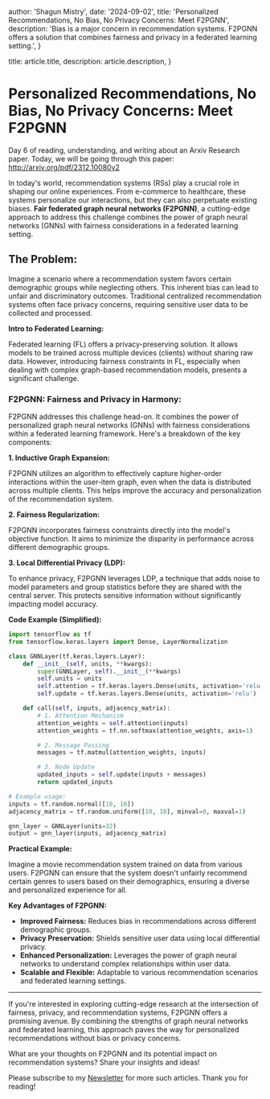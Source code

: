 
  author: 'Shagun Mistry',
  date: '2024-09-02',
  title: 'Personalized Recommendations, No Bias, No Privacy Concerns: Meet F2PGNN',
  description:
    'Bias is a major concern in recommendation systems. F2PGNN offers a solution that combines fairness and privacy in a federated learning setting.',
}

  title: article.title,
  description: article.description,
}


# Personalized Recommendations, No Bias, No Privacy Concerns: Meet F2PGNN

Day 6 of reading, understanding, and writing about an Arxiv Research paper. Today, we will be going through this paper: http://arxiv.org/pdf/2312.10080v2

In today's world, recommendation systems (RSs) play a crucial role in shaping our online experiences. From e-commerce to healthcare, these systems personalize our interactions, but they can also perpetuate existing biases. **Fair federated graph neural networks (F2PGNN)**, a cutting-edge approach to address this challenge combines the power of graph neural networks (GNNs) with fairness considerations in a federated learning setting.

## **The Problem:**

Imagine a scenario where a recommendation system favors certain demographic groups while neglecting others. This inherent bias can lead to unfair and discriminatory outcomes. Traditional centralized recommendation systems often face privacy concerns, requiring sensitive user data to be collected and processed.

**Intro to Federated Learning:**

Federated learning (FL) offers a privacy-preserving solution. It allows models to be trained across multiple devices (clients) without sharing raw data.  However, introducing fairness constraints in FL, especially when dealing with complex graph-based recommendation models, presents a significant challenge.

### **F2PGNN: Fairness and Privacy in Harmony:**

F2PGNN addresses this challenge head-on. It combines the power of personalized graph neural networks (GNNs) with fairness considerations within a federated learning framework.  Here's a breakdown of the key components:

**1. Inductive Graph Expansion:**

F2PGNN utilizes an algorithm to effectively capture higher-order interactions within the user-item graph, even when the data is distributed across multiple clients. This helps improve the accuracy and personalization of the recommendation system.

**2. Fairness Regularization:**

F2PGNN incorporates fairness constraints directly into the model's objective function. It aims to minimize the disparity in performance across different demographic groups.

**3. Local Differential Privacy (LDP):**

To enhance privacy, F2PGNN leverages LDP, a technique that adds noise to model parameters and group statistics before they are shared with the central server. This protects sensitive information without significantly impacting model accuracy.

**Code Example (Simplified):**

```python
import tensorflow as tf
from tensorflow.keras.layers import Dense, LayerNormalization

class GNNLayer(tf.keras.layers.Layer):
    def __init__(self, units, **kwargs):
        super(GNNLayer, self).__init__(**kwargs)
        self.units = units
        self.attention = tf.keras.layers.Dense(units, activation='relu')
        self.update = tf.keras.layers.Dense(units, activation='relu')

    def call(self, inputs, adjacency_matrix):
        # 1. Attention Mechanism
        attention_weights = self.attention(inputs)
        attention_weights = tf.nn.softmax(attention_weights, axis=1)

        # 2. Message Passing
        messages = tf.matmul(attention_weights, inputs)

        # 3. Node Update
        updated_inputs = self.update(inputs + messages)
        return updated_inputs

# Example usage:
inputs = tf.random.normal([10, 16])
adjacency_matrix = tf.random.uniform([10, 10], minval=0, maxval=1)

gnn_layer = GNNLayer(units=32)
output = gnn_layer(inputs, adjacency_matrix)
```

**Practical Example:**

Imagine a movie recommendation system trained on data from various users. F2PGNN can ensure that the system doesn't unfairly recommend certain genres to users based on their demographics, ensuring a diverse and personalized experience for all.

**Key Advantages of F2PGNN:**

* **Improved Fairness:** Reduces bias in recommendations across different demographic groups.
* **Privacy Preservation:**  Shields sensitive user data using local differential privacy.
* **Enhanced Personalization:** Leverages the power of graph neural networks to understand complex relationships within user data.
* **Scalable and Flexible:** Adaptable to various recommendation scenarios and federated learning settings.

---

If you're interested in exploring cutting-edge research at the intersection of fairness, privacy, and recommendation systems, F2PGNN offers a promising avenue. By combining the strengths of graph neural networks and federated learning, this approach paves the way for personalized recommendations without bias or privacy concerns.

What are your thoughts on F2PGNN and its potential impact on recommendation systems? Share your insights and ideas! 

Please subscribe to my [Newsletter](https://shaguns-newsletter.beehiiv.com/subscribe) for more such articles. Thank you for reading!
